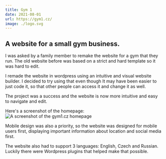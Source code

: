 ```yaml
---
title: Gym 1
date: 2021-08-01
url: https://gym1.cz/
image: ./logo.svg
---
```


## A website for a small gym business.

I was asked by a family member to remake the website for a gym that they run.
The old website before was based on a strict and hard template so it was hard to edit.

I remade the website in wordpress using an intuitive and visual website builder. I decided to try using that even though It may have been easier to just code it, so that other people can access it and change it as well.

The project was a success and the website is now more intuitive and easy to navigate and edit.

Here's a screenshot of the homepage:
![A screenshot of the gym1.cz homepage](./Screenshot.png)

Mobile design was also a priority, so the website was designed for mobile users first, displaying important information about location and social media first.

The website also had to support 3 languages: English, Czech and Russian. Luckily there were Wordpress plugins that helped make that possible.
